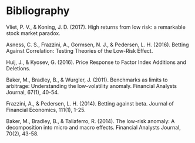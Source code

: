 # Bibliography 

Vliet, P. V., & Koning, J. D. (2017). High returns from low risk: a remarkable stock market paradox.
	
Asness, C. S., Frazzini, A., Gormsen, N. J., & Pedersen, L. H. (2016). Betting Against Correlation: Testing Theories of the Low-Risk Effect.

Huij, J., & Kyosev, G. (2016). Price Response to Factor Index Additions and Deletions.

Baker, M., Bradley, B., & Wurgler, J. (2011). Benchmarks as limits to arbitrage: Understanding the low-volatility anomaly. Financial Analysts Journal, 67(1), 40-54.

Frazzini, A., & Pedersen, L. H. (2014). Betting against beta. Journal of Financial Economics, 111(1), 1-25.

Baker, M., Bradley, B., & Taliaferro, R. (2014). The low-risk anomaly: A decomposition into micro and macro effects. Financial Analysts Journal, 70(2), 43-58.


